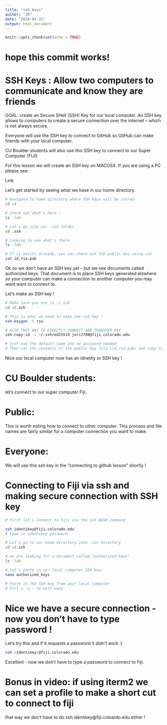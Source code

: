 ```yaml
---
title: "ssh_keys"
author: "JR"
date: "2024-01-31"
output: html_document
---
```


```r
knitr::opts_chunk$set(echo = TRUE)
```

# hope this commit works! 


# SSH Keys : Allow two computers to communicate and know they are friends

GOAL: create an Secure SHell (SSH) Key for our local computer. An SSH key
allows to computers to create a secure connection over the internet -- 
which is not always secure.

Everyone will use the SSH key to connect to GitHub so GitHub can make friends 
with your local computer. 

CU Boulder students will also use this SSH key to connect to our Super Computer (FIJI)

For this lesson we will create an SSH key on MACOSX. If you are using a PC
please see:

Link


Let's get started by seeing what we have in our home directory.
```bash

# Navigate to home directory where SSH Keys will be stored
cd ~/

# Check out what's here :
ls -lah

# Let's go into our .ssh folder
cd .ssh

# Looking to see what's there
ls -lah

# If it exists already, you can check out the public key using cat
cat id_rsa.pub

```

Ok so we don't have an SSH key yet - but we see documents called 
authorized keys. That document is to place SSH keys generated elswhere
so your computer can make a connection to another computer you may want
want to connect to.

Let's make an SSH key !

```bash

# Make sure you are in ~/.ssh
cd ~/.ssh

# This is what we need to make the ssh key !
ssh-keygen -t rsa

# ALSO THIS WAY TO DIRECTLY CONNECT AND TRANSFER KEY
ssh-copy-id -i ~/.ssh/ed25519 jori2700@fiji.colorado.edu

# just use the default name and no password needed
# Then cat the contents of the public key file (id_rsa.pub) and copy to clipboard.

```
Nice our local computer now has an idnetity or SSH key !

# CU Boulder students:
let's connect to our super computer Fiji.

# Public: 
This is worth noting how to connect to other computer.
This process and file names are fairly similar for a computer connection 
you want to make.

# Everyone:
We will use this ssh key in the "connecting to github lesson" shortly !


# Connecting to Fiji via ssh and making secure connection with SSH key
```bash
# First let's connect to Fiji via the ssh BASH command

ssh identikey@fiji.colorado.edu 
# type in identikey password

# Let's go to our home directory into .ssh directory
cd ~/.ssh

# we are looking for a document called "authorized keys"
ls -lah

# Let's paste in our local computer SSH key:
nano authorized_keys

# Paste in the SSH key from your local computer 
# Ctrl-x, y - to exit nano
```
# Nice we have a secure connection - now you don't have to type password !
Let's try this and if it requests a password it didn't work :)

```bash

ssh <identikey>@fiji.colorado.edu

```

Excellent - now we don't have to type a password to connect to Fiji.

# Bonus in video: if using iterm2 we can set a profile to make a short cut to connect to fiji
that way we don't have to do ssh identikey@fiji.coloardo.edu either !


